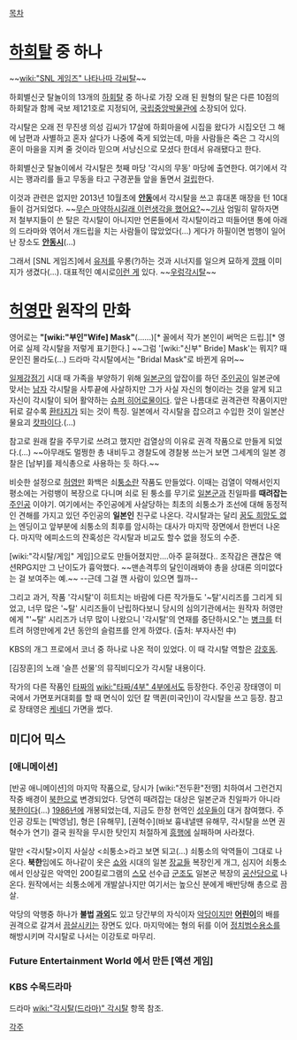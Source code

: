 [[목차]] 
= [[하회탈]] 중 하나 =
~~[[wiki:"SNL 게임즈" 나타나따 각씨탈]]~~

하회별신굿 탈놀이의 13개의 [[하회탈]] 중 하나로 가장 오래 된 원형의 탈은 다른 10점의 하회탈과 함께 국보 제121호로 지정되어, [[국립중앙박물관]]에 소장되어 있다.

각시탈은 오래 전 무진생 의성 김씨가 17살에 하회마을에 시집을 왔다가 시집오던 그 해에 남편과 사별하고 혼자 살다가 나중에 죽게 되었는데, 마을 사람들은 죽은 그 각시의 혼이 마을을 지켜 줄 것이라 믿으며 서낭신으로 모셨다 한데서 유래됐다고 한다.

하회별신굿 탈놀이에서 각시탈은 첫째 마당 '각시의 무동' 마당에 출연한다. 여기에서 각시는 꽹과리를 들고 무동을 타고 구경꾼들 앞을 돌면서 [http://terms.naver.com/entry.nhn?docId=1022128&mobile&categoryId=97 걸립]한다.

이것과 관련은 없지만 2013년 10월초에 '''[[안동]]'''에서 각시탈을 쓰고 휴대폰 매장을 턴 10대들이 검거되었다. ~~[[무슨 마약하시길래 이런생각을 했어요?]]~~[http://news.naver.com/main/read.nhn?mode=LSD&mid=sec&sid1=102&oid=009&aid=0003046311 기사] 엄밀히 말하자면 저 철부지들이 쓴 탈은 각시탈이 아니지만 언론들에서 각시탈이라고 떠들어댄 통에 아래의 드라마와 엮어서 개드립을 치는 사람들이 많았었다(...) 게다가 하필이면 범행이 일어난 장소도 '''[[안동시]]'''(...)

그래서 [SNL 게임즈]에서 [[김민교|유저]]를 우롱(?)하는 것과 시너지를 일으켜 묘하게 [[깡패]] 이미지가 생겼다(...). 대표적인 예시로[http://comic.naver.com/webtoon/detail.nhn?titleId=20853&no=834&weekday=fri 이런 게] 있다. ~~[[우렁각시]][[탈]]~~
= [[허영만]] 원작의 만화 =
영어로는 '''"[wiki:"부인"Wife] Mask"'''(......)[* 꼴에서 작가 본인이 써먹은 드립.][* 영어로 실제 각시탈을 저렇게 표기한다.] ~~그럼 '[wiki:"신부" Bride] Mask'는 뭐지? 때문인진 몰라도(...) 드라마 각시탈에서는 "Bridal Mask"로 바뀐게 유머~~

[[일제강점기]] 시대 때 가족을 부양하기 위해 [[일본군]]의 앞잡이를 하던 [[주인공]]이 일본군에 맞서는 [[남자]] 각시탈을 사투끝에 사살하지만 그가 사실 자신의 형이라는 것을 알게 되고 자신이 각시탈이 되어 활약하는 [[슈퍼 히어로]]물이다. 앞은 나름대로 권격관련 작품이지만 뒤로 갈수록 [[환타지]]가 되는 것이 특징. 일본에서 각시탈을 잡으려고 수입한 것이 일본산 물요괴 [[캇파]]이다.(...)

참고로 원래 칼을 주무기로 쓰려고 했지만 검열상의 이유로 권격 작품으로 만들게 되었다.(...) ~~아무래도 멀쩡한 총 내비두고 경찰도에 경찰봉 쓰는거 보면 그세계의 일본 경찰은 [남부]를 제식총으로 사용하는 듯 하다.~~

비슷한 설정으로 [[허영만]] 화백은 쇠[[퉁소]]란 작품도 만들었다. 이때는 검열이 약해서인지 평소에는 거렁뱅이 복장으로 다니며 쇠로 된 퉁소를 무기로 [[일본군]]과 친일파를 '''때려잡는''' [[주인공]] 이야기. 여기에서는 주인공에게 사살당하는 최초의 쇠퉁소가 조선에 대해 동정적인 견해를 가지고 있던 주인공의 '''일본인''' 친구로 나온다. 각시탈과는 달리 [[꿈도 희망도 없는]] 엔딩이고 앞부분에 쇠퉁소의 최후를 암시하는 대사가 마지막 장면에서 한번더 나온다. 마지막 에피소드의 잔혹성은 각시탈과 비교도 할수 없을 정도의 수준.

[wiki:"각시탈/게임" 게임]으로도 만들어졌지만....아주 묻혀졌다.. 조작감은 괜찮은 액션RPG지만 그 난이도가 흉악했다. ~~맨손격투의 달인이래봐야 총을 상대론 의미없다는 걸 보여주는 예.~~ --근데 그걸 깬 사람이 있으면 뭘까--

그리고 과거, 작품 '각시탈'이 히트치는 바람에 다른 작가들도 '~탈'시리즈를 그리게 되었고, 너무 많은 '~탈' 시리즈들이 난립하다보니 당시의 심의기관에서는 원작자 허영만에게 "'~탈' 시리즈가 너무 많이 나왔으니 '각시탈'의 연재를 중단하시오."는 [[병크]]를 터트려 허영만에게 2년 동안의 슬럼프를 안게 하였다. (출처: 부자사전 中)

KBS의 개그 프로에서 코너 중 하나로 나온 적이 있었다. 이 때 각시탈 역할은 [[강호동]].

[김장훈]의 노래 '슬픈 선물'의 뮤직비디오가 각시탈 내용이다.

작가의 다른 작품인 [[타짜]]의 [[wiki:"타짜/4부" 4부]]에서도 등장한다. 주인공 장태영이 미국에서 가면포커대회를 할 때 면식이 있던 칼 맥퀸(미국인)이 각시탈을 쓰고 등장. 참고로 장태영은 [[존 F. 케네디|케네디]] 가면을 썼다.

== 미디어 믹스 ==
=== [애니메이션] ===
[반공 애니메이션]의 마지막 작품으로, 당시가 [wiki:"전두환"전땡] 치하여서 그런건지 작중 배경이 [[북한]]으로 변경되었다. 당연히 때려잡는 대상은 일본군과 친일파가 아니라 [[북한]]이다(...) [[1986년]]에 개봉되었는데, 지금도 한창 현역인 [[성우]]들이 대거 참여했다. 주인공 강토는 [박영남], 형은 [유해무], [권혁수](바보 흉내낼땐 유해무, 각시탈을 쓰면 권혁수가 연기) 결국 원작을 무시한 탓인지 처절하게 [[흥행]]에 실패하며 사라졌다.

말만 <각시탈>이지 사실상 <쇠퉁소>라고 보면 되고(...) 쇠퉁소의 악역들이 그대로 나온다. '''북한'''임에도 하나같이 옷은 [[쇼와]] 시대의 일본 [[장교]]들 복장인게 개그, 심지어 쇠퉁소에서 인상깊은 악역인 200킬로그램의 [[스모]] 선수급 [[군조]]도 일본군 복장의 [[공산당]]으로 나온다. 원작에서는 쇠퉁소에게 개발살나지만 여기서는 높으신 분에게 배반당해 총으로 끔살. 

악당의 악행중 하나가 '''불법 [[과외]]'''도 있고 당간부의 자식이자 [[악당]]이지만 '''[[어린이]]'''의 배를 권격으로 갈겨서 [[끔살]]시키는 장면도 있다. 마지막에는 형의 뒤를 이어 [[정치범수용소]]를 해방시키며 각시탈로 나서는 이강토로 마무리.

=== Future Entertainment World 에서 만든 [액션 게임] ===

=== KBS 수목드라마 ===
드라마 [[wiki:"각시탈(드라마)" 각시탈]] 항목 참조.


[[각주]]
